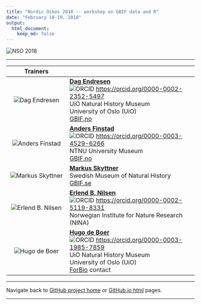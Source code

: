 ```yaml
---
title: "Nordic Oikos 2018 -- workshop on GBIF data and R"
date: "February 18-19, 2018"
output:
  html_document:
    keep_md: false
---
```


<!-- trainers.html is generated from trainers.Rmd. Please edit that file -->

![](./demo_data/NSO_2018_GBIF_NO.png "NSO 2018")


***

| **Trainers** |  |
|:--------------:|----------------------------------|
| ![](./demo_data/trainers/Dag_Endresen_GBIF_NO.jpg "Dag Endresen") | **[Dag Endresen](http://www.nhm.uio.no/english/about/organization/research-collections/people/dtendres/)** <br/> ![](./demo_data/orcid_25px.png "ORCID") [https://orcid.org/0000-0002-2352-5497](https://orcid.org/0000-0002-2352-5497) <br/> UiO Natural History Museum <br/> University of Oslo (UiO) <br/> [GBIF.no](https://www.gbif.no) |
| ![](./demo_data/trainers/Anders_Finstad_NTNU.png "Anders Finstad") | **[Anders Finstad](https://www.ntnu.edu/employees/anders.finstad)** <br/> ![](./demo_data/orcid_25px.png "ORCID") [https://orcid.org/0000-0003-4529-6266](https://orcid.org/0000-0003-4529-6266) <br/> NTNU University Museum <br/> [GBIF.no](https://www.gbif.no) |
| ![](./demo_data/trainers/Markus_Skyttner_GBIF_SE.jpg "Markus Skyttner") | **[Markus Skyttner](http://www.nrm.se/english/researchandcollections/bioinformaticsandgenetics/staffandcontact/markusskyttner.9003453.html)** <br/> Swedish Museum of Natural History <br/> [GBIF.se](https://www.gbif.se) |
| ![](./demo_data/trainers/Erlend_B_Nilsen_NINA.jpg "Erlend B. Nilsen") | **[Erlend B. Nilsen](https://www.nina.no/Kontakt/Ansatte/Ansattinformasjon.aspx?AnsattID=12833)** <br/> ![](./demo_data/orcid_25px.png "ORCID") [https://orcid.org/0000-0002-5119-8331](https://orcid.org/0000-0002-5119-8331) <br/> Norwegian Institute for Nature Research (NINA) |
| ![](./demo_data/trainers/Hugo_de_Boer_UiO.jpg "Hugo de Boer") | **[Hugo de Boer](http://www.nhm.uio.no/english/about/organization/research-collections/people/hugode/)** <br/> ![](./demo_data/orcid_25px.png "ORCID") [https://orcid.org/0000-0003-1985-7859](https://orcid.org/0000-0003-1985-7859) <br/> UiO Natural History Museum <br/> University of Oslo (UiO) <br/> [ForBio](http://www.forbio.uio.no/) contact |



***

Navigate back to [GitHub project home](https://github.com/GBIF-Europe/nordic_oikos_2018_r) or [GitHub.io html](https://gbif-europe.github.io/nordic_oikos_2018_r/) pages.

***
